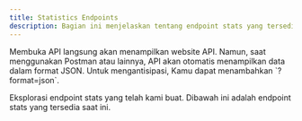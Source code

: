 ```yaml
---
title: Statistics Endpoints
description: Bagian ini menjelaskan tentang endpoint stats yang tersedia.
---
```


<Note type="danger" title="Perhatian">
 Membuka API langsung akan menampilkan website API. Namun, saat menggunakan Postman atau lainnya, API akan otomatis menampilkan data dalam format JSON. Untuk mengantisipasi, Kamu dapat menambahkan `?format=json`.
</Note>

Eksplorasi endpoint stats yang telah kami buat. Dibawah ini adalah endpoint stats yang tersedia saat ini.

<Outlet path="/getting-started/stats" />